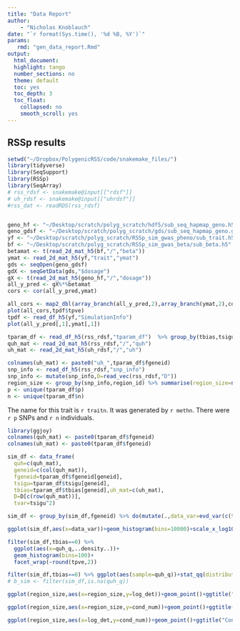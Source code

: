 ```yaml
---
title: "Data Report"
author:
    - "Nicholas Knoblauch"
date: "`r format(Sys.time(), '%d %B, %Y')`"
params:
   rmd: "gen_data_report.Rmd"
output:
  html_document:
  highlight: tango
  number_sections: no
  theme: default
  toc: yes
  toc_depth: 3
  toc_float:
    collapsed: no
    smooth_scroll: yes
---
```


## RSSp results

```r

setwd("~/Dropbox/PolygenicRSS/code/snakemake_files/")
library(tidyverse)
library(SeqSupport)
library(RSSp)
library(SeqArray)
# rss_rdsf <- snakemake@input[["rdsf"]]
# uh_rdsf <- snakemake@input[["uhrdsf"]]
#rss_dat <- readRDS(rss_rdsf)


geno_hf <- "~/Desktop/scratch/polyg_scratch/hdf5/sub_seq_hapmap_geno.h5"
geno_gdsf <- "~/Desktop/scratch/polyg_scratch/gds/sub_seq_hapmap_geno.gds"
yf <- "~/Desktop/scratch/polyg_scratch/RSSp_sim_gwas_pheno/sub_trait.h5"
bf <- "~/Desktop/scratch/polyg_scratch/RSSp_sim_gwas_beta/sub_beta.h5"
betamat <- t(read_2d_mat_h5(bf,"/","beta"))
ymat <- read_2d_mat_h5(yf,"trait","ymat")
gds <- seqOpen(geno_gdsf)
gdX <- seqGetData(gds,"$dosage")
gX <- t(read_2d_mat_h5(geno_hf,"/","dosage"))
all_y_pred <- gX%*%betamat
cors <- cor(all_y_pred,ymat)

all_cors <- map2_dbl(array_branch(all_y_pred,2),array_branch(ymat,2),cor)
plot(all_cors,tpdf$tpve)
tpdf <- read_df_h5(yf,"SimulationInfo")
plot(all_y_pred[,1],ymat[,1])

tparam_df <- read_df_h5(rss_rdsf,"tparam_df")  %>% group_by(tbias,tsigu) %>% do(mutate(.,replicate=as.integer(.$fgeneid)%%n())) %>% ungroup()%>% arrange(replicate) %>% mutate(rel_bias=round(tbias/tpve,2))
quh_mat <- read_2d_mat_h5(rss_rdsf,"/","quh")
uh_mat <- read_2d_mat_h5(uh_rdsf,"/","uh")

colnames(uh_mat) <- paste0("uh_",tparam_df$fgeneid)
snp_info <- read_df_h5(rss_rdsf,"snp_info")
snp_info <- mutate(snp_info,D=read_vec(rss_rdsf,"D"))
region_size <- group_by(snp_info,region_id) %>% summarise(region_size=n(),log_det=sum(log(D)),min_D=min(D),max_D=max(D),cond_num=max_D/min_D)
p <- unique(tparam_df$p)
n <- unique(tparam_df$n)

```

The name for this trait is `r traitn`.  It was generated by `r methn`.  There were `r p` SNPs  and `r n` individuals.

```r
library(ggjoy)
colnames(quh_mat) <- paste0(tparam_df$fgeneid)
colnames(uh_mat) <- paste0(tparam_df$fgeneid)

sim_df <- data_frame(
  quh=c(quh_mat),
  geneid=c(col(quh_mat)),
  fgeneid=tparam_df$fgeneid[geneid],
  tsigu=tparam_df$tsigu[geneid],
  tbias=tparam_df$tbias[geneid],uh_mat=c(uh_mat),
  D=D[c(row(quh_mat))],
  tvar=tsigu^2)
```


```r
sim_df <- group_by(sim_df,fgeneid) %>% do(mutate(.,data_var=evd_var(c(tvar[1],tbias[1]),dvec=D))) %>% ungroup
```


```r
ggplot(sim_df,aes(x=data_var))+geom_histogram(bins=10000)+scale_x_log10()
```


```r
filter(sim_df,tbias==0) %>% 
  ggplot(aes(x=quh_q,..density..))+
  geom_histogram(bins=100)+
  facet_wrap(~round(tpve,2))
```

```r
filter(sim_df,tbias==0) %>% ggplot(aes(sample=quh_q))+stat_qq(distribution=qunif)+facet_wrap(~round(tsigu,2))
# b_sim <- filter(sim_df,is.na(quh_q))
```


```r
ggplot(region_size,aes(x=region_size,y=log_det))+geom_point()+ggtitle("Determinant of LD matrices as a function of size")
```


```r
ggplot(region_size,aes(x=region_size,y=cond_num))+geom_point()+ggtitle("Condition number LD blocks as a function of size")
```
```r
ggplot(region_size,aes(x=log_det,y=cond_num))+geom_point()+ggtitle("Condition number LD blocks as a function of the determinant")
```


